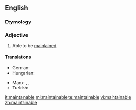 ==English==

===Etymology===
{{suffix|maintain|able|lang=en}}

===Adjective===
{{en-adj}}

# {{context|chiefly|in combination|lang=en}} Able to be [[maintain]]ed

====Translations====
{{trans-top}}
* German: {{t|de|wartbar}}
* Hungarian: {{t+|hu|karbantartható}}
{{trans-mid}}
* Manx: {{t|gv|so-pholldey}}, {{t|gv|so-hassoo}}, {{t|gv|so-veaghee}}
* Turkish: {{t|tr|bakılabilir}}
{{trans-bottom}}

[[it:maintainable]]
[[ml:maintainable]]
[[te:maintainable]]
[[vi:maintainable]]
[[zh:maintainable]]